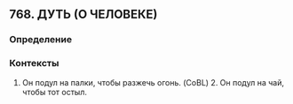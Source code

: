 ## 768. ДУТЬ (О ЧЕЛОВЕКЕ)
### Определение


### Контексты
1. Он подул на палки, чтобы разжечь огонь. (CoBL) 2. Он подул на чай, чтобы тот остыл.

